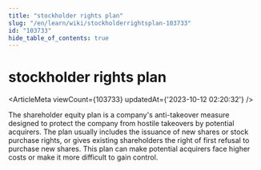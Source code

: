 ```yaml
---
title: "stockholder rights plan"
slug: "/en/learn/wiki/stockholderrightsplan-103733"
id: "103733"
hide_table_of_contents: true
---
```



<Breadcrumbs current="stockholder rights plan" />

# stockholder rights plan

<ArticleMeta viewCount={103733} updatedAt={'2023-10-12 02:20:32'} />
<div className='border-solid border-b border-t-0 my-4 border-[var(--ifm-color-gray-300)]' />

The shareholder equity plan is a company's anti-takeover measure designed to protect the company from hostile takeovers by potential acquirers. The plan usually includes the issuance of new shares or stock purchase rights, or gives existing shareholders the right of first refusal to purchase new shares. This plan can make potential acquirers face higher costs or make it more difficult to gain control.
